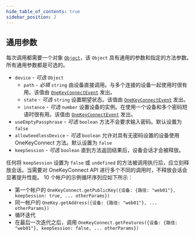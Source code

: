 ```yaml
---
hide_table_of_contents: true
sidebar_position: 2
---
```


## 通用参数

每次调用都需要一个对象 [`Object`](https://developer.mozilla.org/zh-CN/docs/Web/JavaScript/Reference/Global_Objects/Object)，该 `Object` 具有通用的参数和指定的方法参数。所有通用参数都是可选的。

* `device` - *可选* `Object`
  - `path` - *必填* `string` 由设备直接调用。与多个连接的设备一起使用时很有用。该值由 [`OneKeyConnectEvent`](../Events) 发出。
  - `state` - *可选* `string` 设置期望状态。该值由 [`OneKeyConnectEvent`](../Events) 发出。
  - `instance` - *可选* `number` 设置设备的实例。在使用一个设备和多个密码短语时很有用。该值由 [`OneKeyConnectEvent`](../Events) 发出。
* `useEmptyPassphrase` - *可选* `boolean` 方法不会要求输入密码。默认设置为 `false`
* `allowSeedlessDevice` - *可选* `boolean` 允许对具有无密码设置的设备使用 OneKeyConnect 方法。默认设置为 `false`
* `keepSession` - *可选* `boolean` 直到方法返回结果后，设备会话才会被释放。

任何将 `keepSession` 设置为 `false` 或 `undefined` 的方法被调用执行后，应立刻释放会话。当需要对 OneKeyConnect API 进行多个不同的调用时，不释放会话会显著提升性能。 10 个帐户的示例循环序列应如下所示：
  - 第一个帐户的 `OneKeyConnect.getPublicKey({设备: {路径: "web01"}, keepSession: true, ... otherParams})`
  - 同一帐户的 `OneKey.getAddress({设备: {路径: "web01"}, ... otherParams})`
  - 循环迭代
  - 在最后一次迭代之后，调用 `OneKeyConnect.getFeatures({设备: {路径: "web01"}, keepSession: false, ... otherParams})`